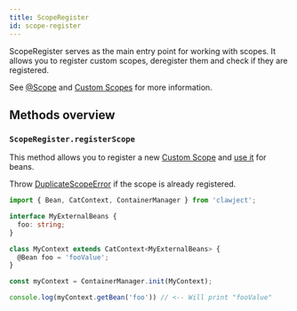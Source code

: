```yaml
---
title: ScopeRegister
id: scope-register
---
```


ScopeRegister serves as the main entry point for working with scopes.
It allows you to register custom scopes, deregister them and check if they are registered.

See [@Scope](/docs/scope.mdx) and [Custom Scopes](/docs/custom-scopes.mdx) for more information.

## Methods overview

### `ScopeRegister.registerScope`

This method allows you to register a new [Custom Scope](/docs/custom-scopes.mdx) and [use it](/docs/scope.mdx) for beans.

Throw [DuplicateScopeError](/docs/errors.mdx#duplicatescopeerror) if the scope is already registered.

```ts
import { Bean, CatContext, ContainerManager } from 'clawject';

interface MyExternalBeans {
  foo: string;
}

class MyContext extends CatContext<MyExternalBeans> {
  @Bean foo = 'fooValue';
}

const myContext = ContainerManager.init(MyContext);

console.log(myContext.getBean('foo')) // <-- Will print "fooValue"
```
